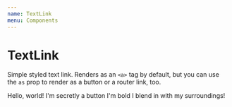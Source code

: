 ```yaml
---
name: TextLink
menu: Components
---
```




# TextLink

Simple styled text link. Renders as an `<a>` tag by default, but you can use the `as` prop to render as a button or a router link, too.

<Playground>
	<InlineList spacing="s">
		<TextLink href="#">Hello, world!</TextLink>
		<TextLink as="button" href="#">
			I'm secretly a button
		</TextLink>
		<TextLink bold href="#">
			I'm bold
		</TextLink>
		<TextLink stealthy href="#">
			I blend in with my surroundings!
		</TextLink>
	</InlineList>
</Playground>
